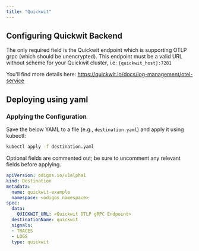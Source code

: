 ```yaml
---
title: "Quickwit"
---
```


## Configuring Quickwit Backend

The only required field is the Quickwit endpoint which is supporting OTLP grpc (which should be unencrypted).
This endpoint must be a valid URL without scheme for your Quickwit cluster, i.e: `{quickwit_host}:7281`

You'll find more details here: https://quickwit.io/docs/log-management/otel-service


## Deploying using yaml

### Applying the Configuration
Save the below YAML to a file (e.g., `destination.yaml`) and apply it using kubectl:

```bash
kubectl apply -f destination.yaml
```
Optional fields are commented out; be sure to uncomment any relevant fields before applying.


```yaml
apiVersion: odigos.io/v1alpha1
kind: Destination
metadata:
  name: quickwit-example
  namespace: <odigos namespace>
spec:
  data:
    QUICKWIT_URL: <Quickwit OTLP gRPC Endpoint>
  destinationName: quickwit
  signals:
  - TRACES
  - LOGS
  type: quickwit
```